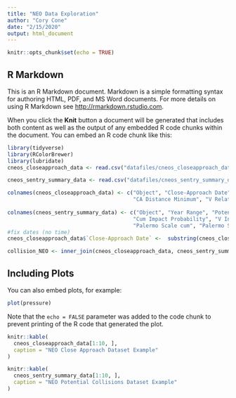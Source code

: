 ```yaml
---
title: "NEO Data Exploration"
author: "Cory Cone"
date: "2/15/2020"
output: html_document
---
```


```r
knitr::opts_chunk$set(echo = TRUE)
```

## R Markdown

This is an R Markdown document. Markdown is a simple formatting syntax for authoring HTML, PDF, and MS Word documents. For more details on using R Markdown see <http://rmarkdown.rstudio.com>.

When you click the **Knit** button a document will be generated that includes both content as well as the output of any embedded R code chunks within the document. You can embed an R code chunk like this:

```r
library(tidyverse)
library(RColorBrewer)
library(lubridate)
cneos_closeapproach_data <- read.csv("datafiles/cneos_closeapproach_data.csv", stringsAsFactors = FALSE)

cneos_sentry_summary_data <- read.csv("datafiles/cneos_sentry_summary_data.csv", stringsAsFactors = FALSE)

colnames(cneos_closeapproach_data) <- c("Object", "Close-Approach Date", "CA Distance Nominal", 
                                        "CA Distance Minimum", "V Relative", "V Infinity", "H", "Est. Diameter", "UniqueID")
                                
colnames(cneos_sentry_summary_data) <- c("Object", "Year Range", "Potential Impacts", 
                                        "Cum Impact Probability", "V Infinity", "H", "Est. Diameter", 
                                        "Palermo Scale cum", "Palermo Scale max", "Torino Scale", "UniqueID")
#fix dates (no time)
cneos_closeapproach_data$`Close-Approach Date` <-  substring(cneos_closeapproach_data$`Close-Approach Date`,1,11)

collision_NEO <- inner_join(cneos_closeapproach_data, cneos_sentry_summary_data, by = "UniqueID")
```

## Including Plots

You can also embed plots, for example:

```r
plot(pressure)
```

Note that the `echo = FALSE` parameter was added to the code chunk to prevent printing of the R code that generated the plot.

```r
knitr::kable(
  cneos_closeapproach_data[1:10, ],
  caption = "NEO Close Approach Dataset Example"
)

knitr::kable(
  cneos_sentry_summary_data[1:10, ],
  caption = "NEO Potential Collisions Dataset Example"
)
```

